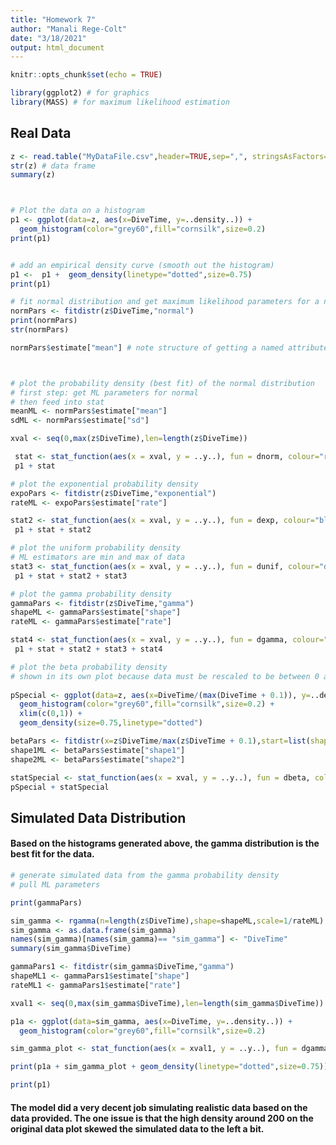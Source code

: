 ```yaml
---
title: "Homework 7"
author: "Manali Rege-Colt"
date: "3/18/2021"
output: html_document
---
```


```r
knitr::opts_chunk$set(echo = TRUE)
```

```r
library(ggplot2) # for graphics
library(MASS) # for maximum likelihood estimation
```
## Real Data

```r
z <- read.table("MyDataFile.csv",header=TRUE,sep=",", stringsAsFactors=FALSE) # 218 obs, 13 variables
str(z) # data frame 
summary(z)



# Plot the data on a histogram
p1 <- ggplot(data=z, aes(x=DiveTime, y=..density..)) +
  geom_histogram(color="grey60",fill="cornsilk",size=0.2) 
print(p1)


# add an empirical density curve (smooth out the histogram)
p1 <-  p1 +  geom_density(linetype="dotted",size=0.75)
print(p1)

# fit normal distribution and get maximum likelihood parameters for a normal distribution
normPars <- fitdistr(z$DiveTime,"normal")
print(normPars)
str(normPars)

normPars$estimate["mean"] # note structure of getting a named attribute



# plot the probability density (best fit) of the normal distribution
# first step: get ML parameters for normal
# then feed into stat
meanML <- normPars$estimate["mean"]
sdML <- normPars$estimate["sd"]

xval <- seq(0,max(z$DiveTime),len=length(z$DiveTime))

 stat <- stat_function(aes(x = xval, y = ..y..), fun = dnorm, colour="red", n = length(z$DiveTime), args = list(mean = meanML, sd = sdML))
 p1 + stat

# plot the exponential probability density
expoPars <- fitdistr(z$DiveTime,"exponential")
rateML <- expoPars$estimate["rate"]

stat2 <- stat_function(aes(x = xval, y = ..y..), fun = dexp, colour="blue", n = length(z$DiveTime), args = list(rate=rateML))
 p1 + stat + stat2

# plot the uniform probability density
# ML estimators are min and max of data
stat3 <- stat_function(aes(x = xval, y = ..y..), fun = dunif, colour="darkgreen", n = length(z$DiveTime), args = list(min=min(z$DiveTime), max=max(z$DiveTime)))
 p1 + stat + stat2 + stat3

# plot the gamma probability density
gammaPars <- fitdistr(z$DiveTime,"gamma")
shapeML <- gammaPars$estimate["shape"]
rateML <- gammaPars$estimate["rate"]

stat4 <- stat_function(aes(x = xval, y = ..y..), fun = dgamma, colour="brown", n = length(z$DiveTime), args = list(shape=shapeML, rate=rateML))
 p1 + stat + stat2 + stat3 + stat4

# plot the beta probability density 
# shown in its own plot because data must be rescaled to be between 0 and 1
 
pSpecial <- ggplot(data=z, aes(x=DiveTime/(max(DiveTime + 0.1)), y=..density..)) +
  geom_histogram(color="grey60",fill="cornsilk",size=0.2) + 
  xlim(c(0,1)) +
  geom_density(size=0.75,linetype="dotted")

betaPars <- fitdistr(x=z$DiveTime/max(z$DiveTime + 0.1),start=list(shape1=1,shape2=2),"beta")
shape1ML <- betaPars$estimate["shape1"]
shape2ML <- betaPars$estimate["shape2"]

statSpecial <- stat_function(aes(x = xval, y = ..y..), fun = dbeta, colour="orchid", n = length(z$DiveTime), args = list(shape1=shape1ML,shape2=shape2ML))
pSpecial + statSpecial
```


## Simulated Data Distribution

#### Based on the histograms generated above, the gamma distribution is the best fit for the data.   

```r
# generate simulated data from the gamma probability density
# pull ML parameters

print(gammaPars)

sim_gamma <- rgamma(n=length(z$DiveTime),shape=shapeML,scale=1/rateML)
sim_gamma <- as.data.frame(sim_gamma)
names(sim_gamma)[names(sim_gamma)== "sim_gamma"] <- "DiveTime"
summary(sim_gamma$DiveTime)

gammaPars1 <- fitdistr(sim_gamma$DiveTime,"gamma")
shapeML1 <- gammaPars1$estimate["shape"]
rateML1 <- gammaPars1$estimate["rate"]

xval1 <- seq(0,max(sim_gamma$DiveTime),len=length(sim_gamma$DiveTime))

p1a <- ggplot(data=sim_gamma, aes(x=DiveTime, y=..density..)) +
  geom_histogram(color="grey60",fill="cornsilk",size=0.2)

sim_gamma_plot <- stat_function(aes(x = xval1, y = ..y..), fun = dgamma,  colour="brown", n = length(sim_gamma$DiveTime), args = list(shape=shapeML1, rate=rateML1))

print(p1a + sim_gamma_plot + geom_density(linetype="dotted",size=0.75))

print(p1)
```

#### The model did a very decent job simulating realistic data based on the data provided. The one issue is that the high density around 200 on the original data plot skewed the simulated data to the left a bit. 








